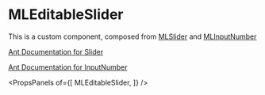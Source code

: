 
# MLEditableSlider

This is a custom component, composed from [MLSlider](/?path=/docs/data-entry-mlslider--basic-single) and [MLInputNumber](/?path=/docs/data-entry-mlinputnumber--basic)

[Ant Documentation for Slider](https://3x.ant.design/components/slider)

[Ant Documentation for InputNumber](https://3x.ant.design/components/input-number)

<PropsPanels of={[
  MLEditableSlider,
]} />
